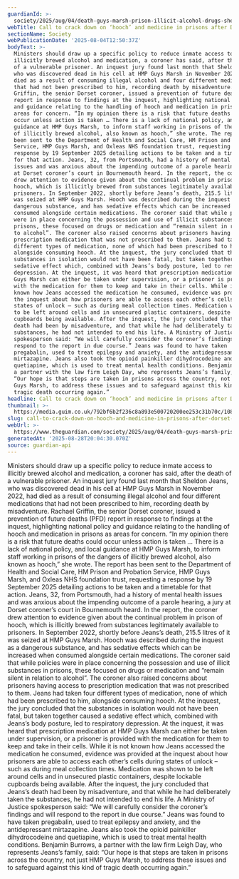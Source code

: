 ```yaml
---
guardianId: >-
  society/2025/aug/04/death-guys-marsh-prison-illicit-alcohol-drugs-sheldon-jeans
webTitle: Call to crack down on ‘hooch’ and medicine in prisons after Dorset death
sectionName: Society
webPublicationDate: '2025-08-04T12:50:37Z'
bodyText: >-
  Ministers should draw up a specific policy to reduce inmate access to
  illicitly brewed alcohol and medication, a coroner has said, after the death
  of a vulnerable prisoner. An inquest jury found last month that Sheldon Jeans,
  who was discovered dead in his cell at HMP Guys Marsh in November 2022, had
  died as a result of consuming illegal alcohol and four different medications
  that had not been prescribed to him, recording death by misadventure. Rachael
  Griffin, the senior Dorset coroner, issued a prevention of future deaths (PFD)
  report in response to findings at the inquest, highlighting national policy
  and guidance relating to the handling of hooch and medication in prisons as
  areas for concern. “In my opinion there is a risk that future deaths could
  occur unless action is taken … There is a lack of national policy, and local
  guidance at HMP Guys Marsh, to inform staff working in prisons of the dangers
  of illicitly brewed alcohol, also known as hooch,” she wrote. The report has
  been sent to the Department of Health and Social Care, HM Prison and Probation
  Service, HMP Guys Marsh, and Oxleas NHS foundation trust, requesting a
  response by 19 September 2025 detailing actions to be taken and a timetable
  for that action. Jeans, 32, from Portsmouth, had a history of mental health
  issues and was anxious about the impending outcome of a parole hearing, a jury
  at Dorset coroner’s court in Bournemouth heard. In the report, the coroner
  drew attention to evidence given about the continual problem in prison of
  hooch, which is illicitly brewed from substances legitimately available to
  prisoners. In September 2022, shortly before Jeans’s death, 215.5 litres of it
  was seized at HMP Guys Marsh. Hooch was described during the inquest as a
  dangerous substance, and has sedative effects which can be increased when
  consumed alongside certain medications. The coroner said that while policies
  were in place concerning the possession and use of illicit substances in
  prisons, these focused on drugs or medication and “remain silent in relation
  to alcohol”. The coroner also raised concerns about prisoners having access to
  prescription medication that was not prescribed to them. Jeans had taken four
  different types of medication, none of which had been prescribed to him,
  alongside consuming hooch. At the inquest, the jury concluded that the
  substances in isolation would not have been fatal, but taken together caused a
  sedative effect which, combined with Jeans’s body posture, led to respiratory
  depression. At the inquest, it was heard that prescription medication at HMP
  Guys Marsh can either be taken under supervision, or a prisoner is provided
  with the medication for them to keep and take in their cells. While it is not
  known how Jeans accessed the medication he consumed, evidence was provided at
  the inquest about how prisoners are able to access each other’s cells during
  states of unlock – such as during meal collection times. Medication was shown
  to be left around cells and in unsecured plastic containers, despite lockable
  cupboards being available. After the inquest, the jury concluded that Jeans’s
  death had been by misadventure, and that while he had deliberately taken the
  substances, he had not intended to end his life. A Ministry of Justice
  spokesperson said: “We will carefully consider the coroner’s findings and will
  respond to the report in due course.” Jeans was found to have taken
  pregabalin, used to treat epilepsy and anxiety, and the antidepressant
  mirtazapine. Jeans also took the opioid painkiller dihydrocodeine and
  quetiapine, which is used to treat mental health conditions. Benjamin Burrows,
  a partner with the law firm Leigh Day, who represents Jeans’s family, said:
  “Our hope is that steps are taken in prisons across the country, not just HMP
  Guys Marsh, to address these issues and to safeguard against this kind of
  tragic death occurring again.”
headline: Call to crack down on ‘hooch’ and medicine in prisons after Dorset death
thumbnail: >-
  https://media.guim.co.uk/792bf6b2f236c8a893e500720200ee253c31b70c/108_0_3413_2731/500.jpg
slug: call-to-crack-down-on-hooch-and-medicine-in-prisons-after-dorset-death
webUrl: >-
  https://www.theguardian.com/society/2025/aug/04/death-guys-marsh-prison-illicit-alcohol-drugs-sheldon-jeans
generatedAt: '2025-08-28T20:04:30.070Z'
source: guardian-api
---
```

Ministers should draw up a specific policy to reduce inmate access to illicitly brewed alcohol and medication, a coroner has said, after the death of a vulnerable prisoner. An inquest jury found last month that Sheldon Jeans, who was discovered dead in his cell at HMP Guys Marsh in November 2022, had died as a result of consuming illegal alcohol and four different medications that had not been prescribed to him, recording death by misadventure. Rachael Griffin, the senior Dorset coroner, issued a prevention of future deaths (PFD) report in response to findings at the inquest, highlighting national policy and guidance relating to the handling of hooch and medication in prisons as areas for concern. “In my opinion there is a risk that future deaths could occur unless action is taken … There is a lack of national policy, and local guidance at HMP Guys Marsh, to inform staff working in prisons of the dangers of illicitly brewed alcohol, also known as hooch,” she wrote. The report has been sent to the Department of Health and Social Care, HM Prison and Probation Service, HMP Guys Marsh, and Oxleas NHS foundation trust, requesting a response by 19 September 2025 detailing actions to be taken and a timetable for that action. Jeans, 32, from Portsmouth, had a history of mental health issues and was anxious about the impending outcome of a parole hearing, a jury at Dorset coroner’s court in Bournemouth heard. In the report, the coroner drew attention to evidence given about the continual problem in prison of hooch, which is illicitly brewed from substances legitimately available to prisoners. In September 2022, shortly before Jeans’s death, 215.5 litres of it was seized at HMP Guys Marsh. Hooch was described during the inquest as a dangerous substance, and has sedative effects which can be increased when consumed alongside certain medications. The coroner said that while policies were in place concerning the possession and use of illicit substances in prisons, these focused on drugs or medication and “remain silent in relation to alcohol”. The coroner also raised concerns about prisoners having access to prescription medication that was not prescribed to them. Jeans had taken four different types of medication, none of which had been prescribed to him, alongside consuming hooch. At the inquest, the jury concluded that the substances in isolation would not have been fatal, but taken together caused a sedative effect which, combined with Jeans’s body posture, led to respiratory depression. At the inquest, it was heard that prescription medication at HMP Guys Marsh can either be taken under supervision, or a prisoner is provided with the medication for them to keep and take in their cells. While it is not known how Jeans accessed the medication he consumed, evidence was provided at the inquest about how prisoners are able to access each other’s cells during states of unlock – such as during meal collection times. Medication was shown to be left around cells and in unsecured plastic containers, despite lockable cupboards being available. After the inquest, the jury concluded that Jeans’s death had been by misadventure, and that while he had deliberately taken the substances, he had not intended to end his life. A Ministry of Justice spokesperson said: “We will carefully consider the coroner’s findings and will respond to the report in due course.” Jeans was found to have taken pregabalin, used to treat epilepsy and anxiety, and the antidepressant mirtazapine. Jeans also took the opioid painkiller dihydrocodeine and quetiapine, which is used to treat mental health conditions. Benjamin Burrows, a partner with the law firm Leigh Day, who represents Jeans’s family, said: “Our hope is that steps are taken in prisons across the country, not just HMP Guys Marsh, to address these issues and to safeguard against this kind of tragic death occurring again.”
